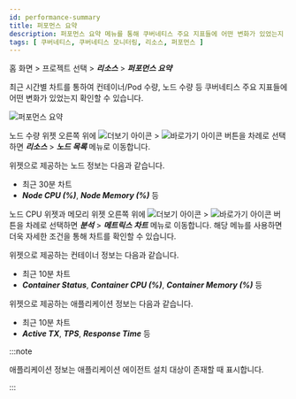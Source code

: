 ```yaml
---
id: performance-summary
title: 퍼포먼스 요약
description: 퍼포먼스 요약 메뉴를 통해 쿠버네티스 주요 지표들에 어떤 변화가 있었는지 확인할 수 있습니다.
tags: [ 쿠버네티스, 쿠버네티스 모니터링, 리소스, 퍼포먼스 ]
---
```


홈 화면 > 프로젝트 선택 > ***리소스*** > ***퍼포먼스 요약***

최근 시간별 차트를 통하여 컨테이너/Pod 수량, 노드 수량 등 쿠버네티스 주요 지표들에 어떤 변화가 있었는지 확인할 수 있습니다.

![퍼포먼스 요약](https://img.whatap.io/media/images/whatap_kubernetes_resource_performance_summary.png)

노드 수량 위젯 오른쪽 위에 ![더보기 아이콘](/img/ico-more.svg) > ![바로가기 아이콘](/img/ico-shortcut.svg) 버튼을 차례로 선택하면 ***리소스*** > ***노드 목록*** 메뉴로 이동합니다. 

위젯으로 제공하는 노드 정보는 다음과 같습니다.

* 최근 30분 차트
* ***Node CPU (%)***, ***Node Memory (%)*** 등

노드 CPU 위젯과 메모리 위젯 오른쪽 위에 ![더보기 아이콘](/img/ico-more.svg) > ![바로가기 아이콘](/img/ico-shortcut.svg) 버튼을 차례로 선택하면 ***분석*** > ***메트릭스 차트*** 메뉴로 이동합니다. 해당 메뉴를 사용하면 더욱 자세한 조건을 통해 차트를 확인할 수 있습니다.

위젯으로 제공하는 컨테이너 정보는 다음과 같습니다.

* 최근 10분 차트
* ***Container Status***, ***Container CPU (%)***, ***Container Memory (%)*** 등

위젯으로 제공하는 애플리케이션 정보는 다음과 같습니다.

* 최근 10분 차트
* ***Active TX***, ***TPS***, ***Response Time*** 등

:::note

애플리케이션 정보는 애플리케이션 에이전트 설치 대상이 존재할 때 표시합니다.

:::
